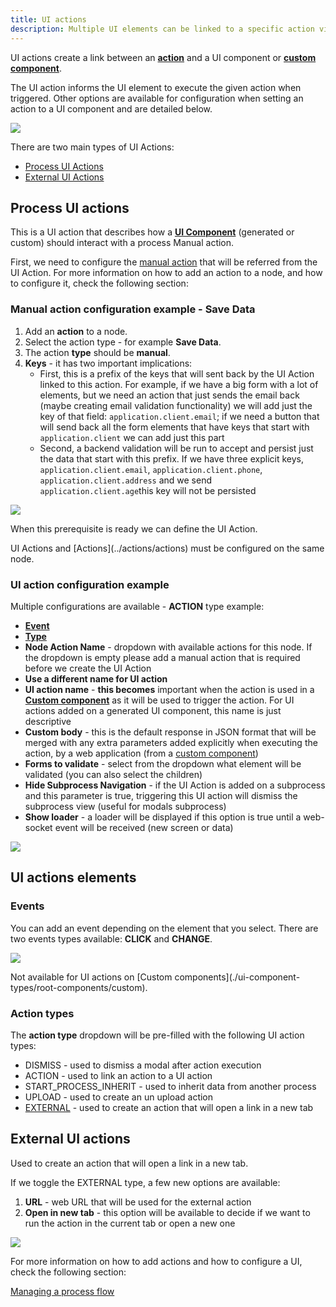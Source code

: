 ```yaml
---
title: UI actions
description: Multiple UI elements can be linked to a specific action via a UI action. If the action is just a method to interact with the process, the UI Action adds information about how that UI should react. For example, should a loader appear after executing the action, should a modal be dismissed, or if some default data should be sent back to the process.
---
```


UI actions create a link between an [**action**](../actions/actions) and a UI component or [**custom component**](./ui-component-types/root-components/custom). 

The UI action informs the UI element to execute the given action when triggered. Other options are available for configuration when setting an action to a UI component and are detailed below.

![](https://s3.eu-west-1.amazonaws.com/docx.flowx.ai/building-blocks/ui-designer/ui_actions.gif)

There are two main types of UI Actions:

- [Process UI Actions](#process-ui-actions)
- [External UI Actions](#external-ui-actions)

## Process UI actions

This is a UI action that describes how a [**UI Component**](../ui-designer/ui-designer#ui-components) (generated or custom) should interact with a process Manual action.

First, we need to configure the [manual action](../actions/actions) that will be referred from the UI Action. For more information on how to add an action to a node, and how to configure it, check the following section:

<Card title="Adding an action to a node" href="../../flowx-designer/managing-a-process-flow/adding-an-action-to-a-node">
</Card>

### Manual action configuration example - Save Data

1. Add an **action** to a node.
2. Select the action type - for example **Save Data**.
3. The action **type** should be **manual**.
4. **Keys** - it has two important implications:
   * First, this is a prefix of the keys that will sent back by the UI Action linked to this action. For example, if we have a big form with a lot of elements, but we need an action that just sends the email back (maybe creating email validation functionality) we will add just the key of that field: `application.client.email`; if we need a button that will send back all the form elements that have keys that start with `application.client` we can add just this part
   * Second, a backend validation will be run to accept and persist just the data that start with this prefix. If we have three explicit keys, `application.client.email`, `application.client.phone`, `application.client.address` and we send `application.client.age`this key will not be persisted

![](https://s3.eu-west-1.amazonaws.com/docx.flowx.ai/building-blocks/ui-designer/ui_action_key.png)

When this prerequisite is ready we can define the UI Action.

<Check>
UI Actions and [Actions](../actions/actions) must be configured on the same node.
</Check>

### UI action configuration example

Multiple configurations are available - **ACTION** type example:

* [**Event**](#events)
* [**Type**](#action-types)
* **Node Action Name** - dropdown with available actions for this node. If the dropdown is empty please add a manual action that is required before we create the UI Action
* **Use a different name for UI action**
* **UI action name** - **this becomes** important when the action is used in a [**Custom component**](./ui-component-types/root-components/custom) as it will be used to trigger the action. For UI actions added on a generated UI component, this name is just descriptive
* **Custom body** - this is the default response in JSON format that will be merged with any extra parameters added explicitly when executing the action, by a web application (from a [custom component](./ui-component-types/root-components/custom))
* **Forms to validate** - select from the dropdown what element will be validated (you can also select the children)
* **Hide Subprocess Navigation** - if the UI Action is added on a subprocess and this parameter is true, triggering this UI action will dismiss the subprocess view (useful for modals subprocess)
* **Show loader** - a loader will be displayed if this option is true until a web-socket event will be received (new screen or data)


<Frame>

![](https://s3.eu-west-1.amazonaws.com/docx.flowx.ai/building-blocks/ui-designer/ui_actions_multiple_configs.png)

</Frame>

## UI actions elements

### Events

You can add an event depending on the element that you select. There are two events types available: **CLICK** and **CHANGE**.

![](https://s3.eu-west-1.amazonaws.com/docx.flowx.ai/building-blocks/ui-designer/ui_action_events.gif)

<Info>
Not available for UI actions on [Custom components](./ui-component-types/root-components/custom).
</Info>

### Action types

The **action type** dropdown will be pre-filled with the following UI action types:

* DISMISS - used to dismiss a modal after action execution
* ACTION - used to link an action to a UI action
* START_PROCESS_INHERIT - used to inherit data from another process
* UPLOAD - used to create an un upload action
* [EXTERNAL](./ui-actions#external-ui-actions) - used to create an action that will open a link in a new tab

## External UI actions

Used to create an action that will open a link in a new tab.

If we toggle the EXTERNAL type, a few new options are available:

1. **URL** - web URL that will be used for the external action
2. **Open in new tab** - this option will be available to decide if we want to run the action in the current tab or open a new one

<Frame>

![](https://s3.eu-west-1.amazonaws.com/docx.flowx.ai/building-blocks/ui-designer/ui_action_external.png)

</Frame>

For more information on how to add actions and how to configure a UI, check the following section:

[Managing a process flow](../../flowx-designer/managing-a-process-flow)
